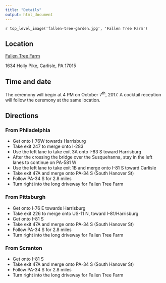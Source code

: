 ```yaml
---
title: "Details"
output: html_document
---
```


`r top_level_image('fallen-tree-garden.jpg', 'Fallen Tree Farm')`

## Location

[Fallen Tree Farm](http://www.fallentreefarm.com/)

1634 Holly Pike, Carlisle, PA 17015

## Time and date

The ceremony will begin at 4 PM on October 7^th^, 2017. A cocktail reception
will follow the ceremony at the same location.

## Directions

### From Philadelphia

-   Get onto I-76W towards Harrisburg
-   Take exit 247 to merge onto I-283
-   Use the left lane to take exit 3A onto I-83 S toward Harrisburg
-   After the crossing the bridge over the Susquehanna, stay in the left lanes
    to continue on PA-581 W
-   Use the left lane to take exit 1B and merge onto I-81 S toward Carlisle
-   Take exit 47A and merge onto PA-34 S (South Hanover St)
-   Follow PA-34 S for 2.8 miles
-   Turn right into the long driveway for Fallen Tree Farm

### From Pittsburgh

-   Get onto I-76 E towards Harrisburg
-   Take exit 226 to merge onto US-11 N, toward I-81/Harrisburg
-   Get onto I-81 S
-   Take exit 47A and merge onto PA-34 S (South Hanover St)
-   Follow PA-34 S for 2.8 miles
-   Turn right into the long driveway for Fallen Tree Farm

### From Scranton

-   Get onto I-81 S
-   Take exit 47A and merge onto PA-34 S (South Hanover St)
-   Follow PA-34 S for 2.8 miles
-   Turn right into the long driveway for Fallen Tree Farm
